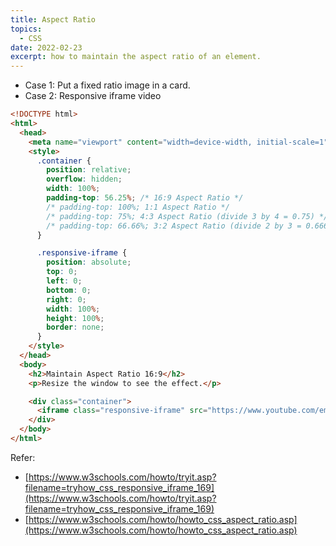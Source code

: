 ```yaml
---
title: Aspect Ratio
topics:
  - CSS
date: 2022-02-23
excerpt: how to maintain the aspect ratio of an element.
---
```


- Case 1: Put a fixed ratio image in a card.
- Case 2: Responsive iframe video

```html
<!DOCTYPE html>
<html>
  <head>
    <meta name="viewport" content="width=device-width, initial-scale=1" />
    <style>
      .container {
        position: relative;
        overflow: hidden;
        width: 100%;
        padding-top: 56.25%; /* 16:9 Aspect Ratio */
        /* padding-top: 100%; 1:1 Aspect Ratio */
        /* padding-top: 75%; 4:3 Aspect Ratio (divide 3 by 4 = 0.75) */
        /* padding-top: 66.66%; 3:2 Aspect Ratio (divide 2 by 3 = 0.6666)  */
      }

      .responsive-iframe {
        position: absolute;
        top: 0;
        left: 0;
        bottom: 0;
        right: 0;
        width: 100%;
        height: 100%;
        border: none;
      }
    </style>
  </head>
  <body>
    <h2>Maintain Aspect Ratio 16:9</h2>
    <p>Resize the window to see the effect.</p>

    <div class="container">
      <iframe class="responsive-iframe" src="https://www.youtube.com/embed/tgbNymZ7vqY"></iframe>
    </div>
  </body>
</html>
```

<CodeFrame
  src="https://codesandbox.io/embed/aspect-ratio-czpxx2?fontsize=14&hidenavigation=1&theme=dark"
  title="aspect-ratio"
/>

Refer:

- [https://www.w3schools.com/howto/tryit.asp?filename=tryhow_css_responsive_iframe_169](https://www.w3schools.com/howto/tryit.asp?filename=tryhow_css_responsive_iframe_169)
- [https://www.w3schools.com/howto/howto_css_aspect_ratio.asp](https://www.w3schools.com/howto/howto_css_aspect_ratio.asp)
